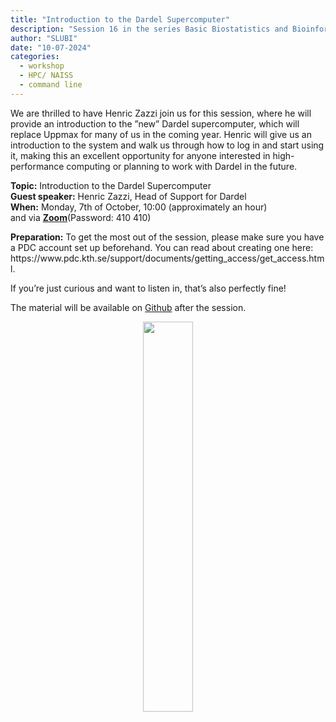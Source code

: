 ```yaml
---
title: "Introduction to the Dardel Supercomputer"
description: "Session 16 in the series Basic Biostatistics and Bioinformatics"
author: "SLUBI"
date: "10-07-2024"
categories:
  - workshop
  - HPC/ NAISS
  - command line
---
```


We are thrilled to have Henric Zazzi join us for this session, where he will provide an introduction to the ”new” Dardel supercomputer, which will replace Uppmax for many of us in the coming year. Henric will give us an introduction to the system and walk us through how to log in and start using it, making this an excellent opportunity for anyone interested in high-performance computing or planning to work with Dardel in the future.
 
**Topic:** Introduction to the Dardel Supercomputer\
**Guest speaker:** Henric Zazzi, Head of Support for Dardel\
**When:** Monday, 7th of October, 10:00 (approximately an hour)\
and via **[Zoom](https://slu-se.zoom.us/j/69486568642)**(Password: 410 410)

**Preparation:**
To get the most out of the session, please make sure you have a PDC account set up beforehand. You can read about creating one here: https://www.pdc.kth.se/support/documents/getting_access/get_access.html.
 
If you’re just curious and want to listen in, that’s also perfectly fine!
 

The material will be available on [Github](https://github.com/SLUBioinformaticsInfrastructure/Three_Bees_Workshop_Series) after the session.

<center>
![](../../../images/3bees_fulltext_ampersand2.png){.class width=40%}